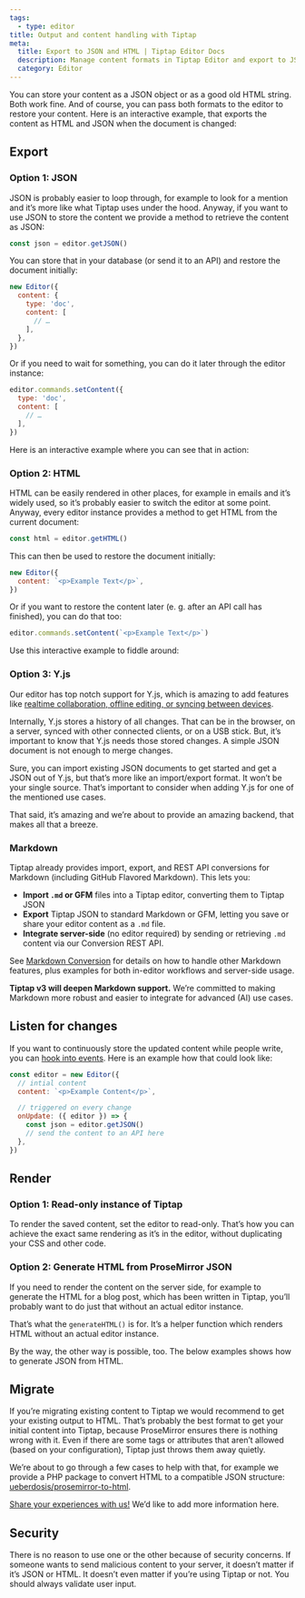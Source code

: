 ```yaml
---
tags:
  - type: editor
title: Output and content handling with Tiptap
meta:
  title: Export to JSON and HTML | Tiptap Editor Docs
  description: Manage content formats in Tiptap Editor and export to JSON and HTML, using Y.js for advanced features. More in the docs!
  category: Editor
---
```



You can store your content as a JSON object or as a good old HTML string. Both work fine. And of course, you can pass both formats to the editor to restore your content. Here is an interactive example, that exports the content as HTML and JSON when the document is changed:

## Export

### Option 1: JSON

JSON is probably easier to loop through, for example to look for a mention and it’s more like what Tiptap uses under the hood. Anyway, if you want to use JSON to store the content we provide a method to retrieve the content as JSON:

```js
const json = editor.getJSON()
```

You can store that in your database (or send it to an API) and restore the document initially:

```js
new Editor({
  content: {
    type: 'doc',
    content: [
      // …
    ],
  },
})
```

Or if you need to wait for something, you can do it later through the editor instance:

```js
editor.commands.setContent({
  type: 'doc',
  content: [
    // …
  ],
})
```

Here is an interactive example where you can see that in action:

<CodeDemo path="/guidecontent/exportjson?hideSource=true" />

### Option 2: HTML

HTML can be easily rendered in other places, for example in emails and it’s widely used, so it’s probably easier to switch the editor at some point. Anyway, every editor instance provides a method to get HTML from the current document:

```js
const html = editor.getHTML()
```

This can then be used to restore the document initially:

```js
new Editor({
  content: `<p>Example Text</p>`,
})
```

Or if you want to restore the content later (e. g. after an API call has finished), you can do that too:

```js
editor.commands.setContent(`<p>Example Text</p>`)
```

Use this interactive example to fiddle around:

<CodeDemo path="/guidecontent/exporthtml?hideSource=true" />

### Option 3: Y.js

Our editor has top notch support for Y.js, which is amazing to add features like [realtime collaboration, offline editing, or syncing between devices](/collaboration/getting-started/overview).

Internally, Y.js stores a history of all changes. That can be in the browser, on a server, synced with other connected clients, or on a USB stick. But, it’s important to know that Y.js needs those stored changes. A simple JSON document is not enough to merge changes.

Sure, you can import existing JSON documents to get started and get a JSON out of Y.js, but that’s more like an import/export format. It won’t be your single source. That’s important to consider when adding Y.js for one of the mentioned use cases.

That said, it’s amazing and we’re about to provide an amazing backend, that makes all that a breeze.

### Markdown

Tiptap already provides import, export, and REST API conversions for Markdown (including GitHub Flavored Markdown). This lets you:

- **Import `.md` or GFM** files into a Tiptap editor, converting them to Tiptap JSON
- **Export** Tiptap JSON to standard Markdown or GFM, letting you save or share your editor content as a `.md` file.
- **Integrate server-side** (no editor required) by sending or retrieving `.md` content via our Conversion REST API.

See [Markdown Conversion](/conversion/import-export/markdown) for details on how to handle other Markdown features, plus examples for both in-editor workflows and server-side usage.

**Tiptap v3 will deepen Markdown support.** We’re committed to making Markdown more robust and easier to integrate for advanced (AI) use cases.

## Listen for changes

If you want to continuously store the updated content while people write, you can [hook into events](/editor/api/events). Here is an example how that could look like:

```js
const editor = new Editor({
  // intial content
  content: `<p>Example Content</p>`,

  // triggered on every change
  onUpdate: ({ editor }) => {
    const json = editor.getJSON()
    // send the content to an API here
  },
})
```

## Render

### Option 1: Read-only instance of Tiptap

To render the saved content, set the editor to read-only. That’s how you can achieve the exact same rendering as it’s in the editor, without duplicating your CSS and other code.

<CodeDemo path="/GuideContent/ReadOnly?inline=false&hideSource=false" />

### Option 2: Generate HTML from ProseMirror JSON

If you need to render the content on the server side, for example to generate the HTML for a blog post, which has been written in Tiptap, you’ll probably want to do just that without an actual editor instance.

That’s what the `generateHTML()` is for. It’s a helper function which renders HTML without an actual editor instance.

<CodeDemo path="/GuideContent/GenerateHTML?inline=false&hideSource=false" />

By the way, the other way is possible, too. The below examples shows how to generate JSON from HTML.

<CodeDemo path="/GuideContent/GenerateJSON?inline=false&hideSource=false" />

## Migrate

If you’re migrating existing content to Tiptap we would recommend to get your existing output to HTML. That’s probably the best format to get your initial content into Tiptap, because ProseMirror ensures there is nothing wrong with it. Even if there are some tags or attributes that aren’t allowed (based on your configuration), Tiptap just throws them away quietly.

We’re about to go through a few cases to help with that, for example we provide a PHP package to convert HTML to a compatible JSON structure: [ueberdosis/prosemirror-to-html](https://github.com/ueberdosis/html-to-prosemirror).

[Share your experiences with us!](mailto:humans@tiptap.dev) We’d like to add more information here.

## Security

There is no reason to use one or the other because of security concerns. If someone wants to send malicious content to your server, it doesn’t matter if it’s JSON or HTML. It doesn’t even matter if you’re using Tiptap or not. You should always validate user input.
